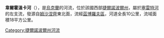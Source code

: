 '''韋爾霍溫卡河'''（{{lang-uk|Верховинка}}），是[[烏克蘭|烏克蘭]]的河流，位於該國西部[[捷爾諾波爾州|捷爾諾波爾州]]，屬於[[塞雷特河|塞雷特河]]的左支流，發源自[[姆沙涅齊_(茲博羅夫區)|姆沙涅齊]]東北面，流經[[茲博羅夫區|茲博羅夫區]]，河道全長10公里，流域面積18平方公里。

{{DEFAULTSORT:Верховинка (річка)}}
[[Category:捷爾諾波爾州河流|Category:捷爾諾波爾州河流]]


{{Ukraine-river-stub}}